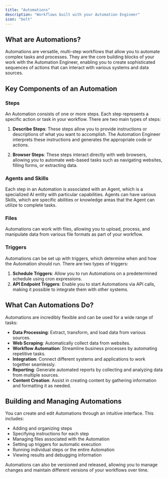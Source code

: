 ```yaml
---
title: "Automations"
description: "Workflows built with your Automation Engineer"
icon: "bolt"
---
```


## What are Automations?

Automations are versatile, multi-step workflows that allow you to automate complex tasks and processes. They are the core building blocks of your work with the Automation Engineer, enabling you to create sophisticated sequences of actions that can interact with various systems and data sources.

## Key Components of an Automation

### Steps

An Automation consists of one or more steps. Each step represents a specific action or task in your workflow. There are two main types of steps:

1. **Describe Steps**: These steps allow you to provide instructions or descriptions of what you want to accomplish. The Automation Engineer interprets these instructions and generates the appropriate code or actions.

2. **Browser Steps**: These steps interact directly with web browsers, allowing you to automate web-based tasks such as navigating websites, filling forms, or extracting data.

### Agents and Skills

Each step in an Automation is associated with an Agent, which is a specialized AI entity with particular capabilities. Agents can have various Skills, which are specific abilities or knowledge areas that the Agent can utilize to complete tasks.

### Files

Automations can work with files, allowing you to upload, process, and manipulate data from various file formats as part of your workflow.

### Triggers

Automations can be set up with triggers, which determine when and how the Automation should run. There are two types of triggers:

1. **Schedule Triggers**: Allow you to run Automations on a predetermined schedule using cron expressions.
2. **API Endpoint Triggers**: Enable you to start Automations via API calls, making it possible to integrate them with other systems.

## What Can Automations Do?

Automations are incredibly flexible and can be used for a wide range of tasks:

- **Data Processing**: Extract, transform, and load data from various sources.
- **Web Scraping**: Automatically collect data from websites.
- **Workflow Automation**: Streamline business processes by automating repetitive tasks.
- **Integration**: Connect different systems and applications to work together seamlessly.
- **Reporting**: Generate automated reports by collecting and analyzing data from multiple sources.
- **Content Creation**: Assist in creating content by gathering information and formatting it as needed.

## Building and Managing Automations

You can create and edit Automations through an intuitive interface. This includes:

- Adding and organizing steps
- Specifying instructions for each step
- Managing files associated with the Automation
- Setting up triggers for automatic execution
- Running individual steps or the entire Automation
- Viewing results and debugging information

Automations can also be versioned and released, allowing you to manage changes and maintain different versions of your workflows over time.